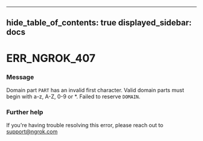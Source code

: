 

---
hide_table_of_contents: true
displayed_sidebar: docs
---


# ERR_NGROK_407

### Message
Domain part `PART` has an invalid first character. Valid domain parts must begin with a-z, A-Z, 0-9 or *. Failed to reserve `DOMAIN`.

<ErrorDetails error="err_ngrok_407" />



### Further help
If you're having trouble resolving this error, please reach out to [support@ngrok.com](mailto:support@ngrok.com?subject=Help%20with%20ERR_NGROK_407)

